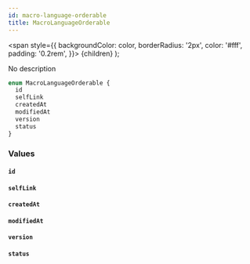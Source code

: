 ```yaml
---
id: macro-language-orderable
title: MacroLanguageOrderable
---
```


<span
style={{
      backgroundColor: color,
      borderRadius: '2px',
      color: '#fff',
      padding: '0.2rem',
    }}>
{children}
</span>
);

No description

```graphql
enum MacroLanguageOrderable {
  id
  selfLink
  createdAt
  modifiedAt
  version
  status
}
```

### Values

#### `id`

#### `selfLink`

#### `createdAt`

#### `modifiedAt`

#### `version`

#### `status`
